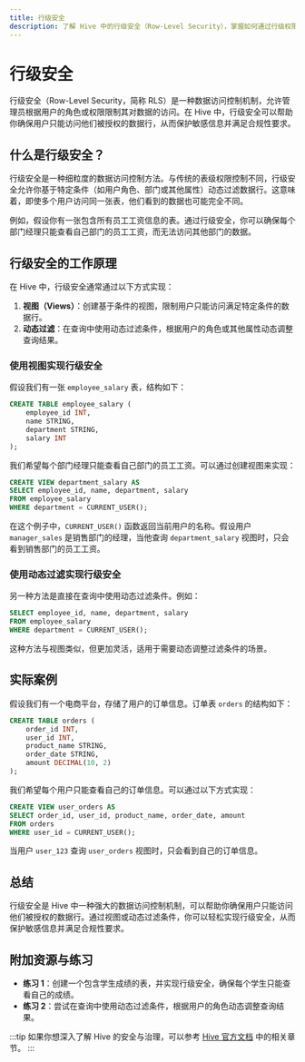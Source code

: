 ```yaml
---
title: 行级安全
description: 了解 Hive 中的行级安全（Row-Level Security），掌握如何通过行级权限控制数据访问，确保数据安全与合规性。
---
```


# 行级安全

行级安全（Row-Level Security，简称 RLS）是一种数据访问控制机制，允许管理员根据用户的角色或权限限制其对数据的访问。在 Hive 中，行级安全可以帮助你确保用户只能访问他们被授权的数据行，从而保护敏感信息并满足合规性要求。

## 什么是行级安全？

行级安全是一种细粒度的数据访问控制方法。与传统的表级权限控制不同，行级安全允许你基于特定条件（如用户角色、部门或其他属性）动态过滤数据行。这意味着，即使多个用户访问同一张表，他们看到的数据也可能完全不同。

例如，假设你有一张包含所有员工工资信息的表。通过行级安全，你可以确保每个部门经理只能查看自己部门的员工工资，而无法访问其他部门的数据。

## 行级安全的工作原理

在 Hive 中，行级安全通常通过以下方式实现：

1. **视图（Views）**：创建基于条件的视图，限制用户只能访问满足特定条件的数据行。
2. **动态过滤**：在查询中使用动态过滤条件，根据用户的角色或其他属性动态调整查询结果。

### 使用视图实现行级安全

假设我们有一张 `employee_salary` 表，结构如下：

```sql
CREATE TABLE employee_salary (
    employee_id INT,
    name STRING,
    department STRING,
    salary INT
);
```

我们希望每个部门经理只能查看自己部门的员工工资。可以通过创建视图来实现：

```sql
CREATE VIEW department_salary AS
SELECT employee_id, name, department, salary
FROM employee_salary
WHERE department = CURRENT_USER();
```

在这个例子中，`CURRENT_USER()` 函数返回当前用户的名称。假设用户 `manager_sales` 是销售部门的经理，当他查询 `department_salary` 视图时，只会看到销售部门的员工工资。

### 使用动态过滤实现行级安全

另一种方法是直接在查询中使用动态过滤条件。例如：

```sql
SELECT employee_id, name, department, salary
FROM employee_salary
WHERE department = CURRENT_USER();
```

这种方法与视图类似，但更加灵活，适用于需要动态调整过滤条件的场景。

## 实际案例

假设我们有一个电商平台，存储了用户的订单信息。订单表 `orders` 的结构如下：

```sql
CREATE TABLE orders (
    order_id INT,
    user_id INT,
    product_name STRING,
    order_date STRING,
    amount DECIMAL(10, 2)
);
```

我们希望每个用户只能查看自己的订单信息。可以通过以下方式实现：

```sql
CREATE VIEW user_orders AS
SELECT order_id, user_id, product_name, order_date, amount
FROM orders
WHERE user_id = CURRENT_USER();
```

当用户 `user_123` 查询 `user_orders` 视图时，只会看到自己的订单信息。

## 总结

行级安全是 Hive 中一种强大的数据访问控制机制，可以帮助你确保用户只能访问他们被授权的数据行。通过视图或动态过滤条件，你可以轻松实现行级安全，从而保护敏感信息并满足合规性要求。

## 附加资源与练习

- **练习 1**：创建一个包含学生成绩的表，并实现行级安全，确保每个学生只能查看自己的成绩。
- **练习 2**：尝试在查询中使用动态过滤条件，根据用户的角色动态调整查询结果。

:::tip
如果你想深入了解 Hive 的安全与治理，可以参考 [Hive 官方文档](https://hive.apache.org/) 中的相关章节。
:::